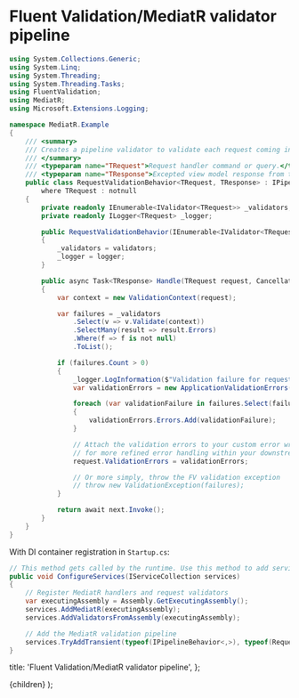 # Fluent Validation/MediatR validator pipeline

```csharp
using System.Collections.Generic;
using System.Linq;
using System.Threading;
using System.Threading.Tasks;
using FluentValidation;
using MediatR;
using Microsoft.Extensions.Logging;

namespace MediatR.Example
{
    /// <summary>
    /// Creates a pipeline validator to validate each request coming into the application layer.
    /// </summary>
    /// <typeparam name="TRequest">Request handler command or query.</typeparam>
    /// <typeparam name="TResponse">Excepted view model response from the associated handler.</typeparam>
    public class RequestValidationBehavior<TRequest, TResponse> : IPipelineBehavior<TRequest, TResponse>
        where TRequest : notnull
    {
        private readonly IEnumerable<IValidator<TRequest>> _validators;
        private readonly ILogger<TRequest> _logger;

        public RequestValidationBehavior(IEnumerable<IValidator<TRequest>> validators, ILogger<TRequest> logger)
        {
            _validators = validators;
            _logger = logger;
        }

        public async Task<TResponse> Handle(TRequest request, CancellationToken cancellationToken, RequestHandlerDelegate<TResponse> next)
        {
            var context = new ValidationContext(request);

            var failures = _validators
                .Select(v => v.Validate(context))
                .SelectMany(result => result.Errors)
                .Where(f => f is not null)
                .ToList();

            if (failures.Count > 0)
            {
                _logger.LogInformation($"Validation failure for request [{request}]");
                var validationErrors = new ApplicationValidationErrors();

                foreach (var validationFailure in failures.Select(failure => new ApplicationValidationError(failure.PropertyName, failure.ErrorMessage)))
                {
                    validationErrors.Errors.Add(validationFailure);
                }

                // Attach the validation errors to your custom error wrapper to pass on to subsequent requests
                // for more refined error handling within your downstream service handlers
                request.ValidationErrors = validationErrors;

                // Or more simply, throw the FV validation exception
                // throw new ValidationException(failures);
            }

            return await next.Invoke();
        }
    }
}
```

With DI container registration in `Startup.cs`:

```cs
// This method gets called by the runtime. Use this method to add services to the container.
public void ConfigureServices(IServiceCollection services)
{
    // Register MediatR handlers and request validators
    var executingAssembly = Assembly.GetExecutingAssembly();
    services.AddMediatR(executingAssembly);
    services.AddValidatorsFromAssembly(executingAssembly);

    // Add the MediatR validation pipeline
    services.TryAddTransient(typeof(IPipelineBehavior<,>), typeof(RequestValidationBehavior<,>));
}
```

  title: 'Fluent Validation/MediatR validator pipeline',
};


  <CodeSnippetLayout meta={meta}>{children}</CodeSnippetLayout>
);
